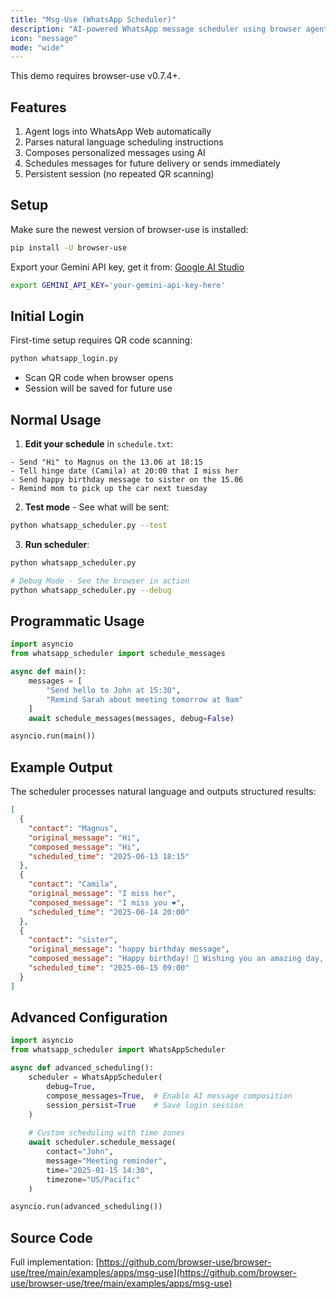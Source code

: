 ```yaml
---
title: "Msg-Use (WhatsApp Scheduler)"
description: "AI-powered WhatsApp message scheduler using browser agents and Gemini. Schedule personalized messages in natural language."
icon: "message"
mode: "wide"
---
```


<Note>
This demo requires browser-use v0.7.4+.
</Note>

## Features

1. Agent logs into WhatsApp Web automatically
2. Parses natural language scheduling instructions
3. Composes personalized messages using AI
4. Schedules messages for future delivery or sends immediately
5. Persistent session (no repeated QR scanning)

## Setup

Make sure the newest version of browser-use is installed:
```bash
pip install -U browser-use
```

Export your Gemini API key, get it from: [Google AI Studio](https://makersuite.google.com/app/apikey)
```bash
export GEMINI_API_KEY='your-gemini-api-key-here'
```

## Initial Login

First-time setup requires QR code scanning:
```bash
python whatsapp_login.py
```
- Scan QR code when browser opens
- Session will be saved for future use

## Normal Usage

1. **Edit your schedule** in `schedule.txt`:
```
- Send "Hi" to Magnus on the 13.06 at 18:15
- Tell hinge date (Camila) at 20:00 that I miss her
- Send happy birthday message to sister on the 15.06
- Remind mom to pick up the car next tuesday
```

2. **Test mode** - See what will be sent:
```bash
python whatsapp_scheduler.py --test
```

3. **Run scheduler**:
```bash
python whatsapp_scheduler.py

# Debug Mode - See the browser in action
python whatsapp_scheduler.py --debug
```

## Programmatic Usage

```python
import asyncio
from whatsapp_scheduler import schedule_messages

async def main():
    messages = [
        "Send hello to John at 15:30",
        "Remind Sarah about meeting tomorrow at 9am"
    ]
    await schedule_messages(messages, debug=False)

asyncio.run(main())
```

## Example Output

The scheduler processes natural language and outputs structured results:

```json
[
  {
    "contact": "Magnus",
    "original_message": "Hi",
    "composed_message": "Hi",
    "scheduled_time": "2025-06-13 18:15"
  },
  {
    "contact": "Camila", 
    "original_message": "I miss her",
    "composed_message": "I miss you ❤️",
    "scheduled_time": "2025-06-14 20:00"
  },
  {
    "contact": "sister",
    "original_message": "happy birthday message", 
    "composed_message": "Happy birthday! 🎉 Wishing you an amazing day, sis! Hope you have the best birthday ever! ❤️🎂🎈",
    "scheduled_time": "2025-06-15 09:00"
  }
]
```

## Advanced Configuration

```python
import asyncio
from whatsapp_scheduler import WhatsAppScheduler

async def advanced_scheduling():
    scheduler = WhatsAppScheduler(
        debug=True,
        compose_messages=True,  # Enable AI message composition
        session_persist=True    # Save login session
    )
    
    # Custom scheduling with time zones
    await scheduler.schedule_message(
        contact="John",
        message="Meeting reminder",
        time="2025-01-15 14:30",
        timezone="US/Pacific"
    )

asyncio.run(advanced_scheduling())
```

## Source Code

Full implementation: [https://github.com/browser-use/browser-use/tree/main/examples/apps/msg-use](https://github.com/browser-use/browser-use/tree/main/examples/apps/msg-use)